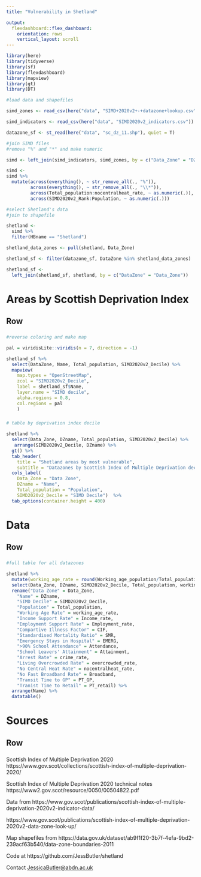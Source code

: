 ```yaml
---
title: "Vulnerability in Shetland"

output:
  flexdashboard::flex_dashboard:
    orientation: rows
    vertical_layout: scroll
---
```


```r
library(here)
library(tidyverse)
library(sf)
library(flexdashboard)
library(mapview)
library(gt)
library(DT)
```


```r
#load data and shapefiles 

simd_zones <- read_csv(here("data", "SIMD+2020v2+-+datazone+lookup.csv"))

simd_indicators <- read_csv(here("data", "SIMD2020v2_indicators.csv"))

datazone_sf <- st_read(here("data", "sc_dz_11.shp"), quiet = T)
```

```r
#join SIMD files
#remove "%" and "*" and make numeric

simd <- left_join(simd_indicators, simd_zones, by = c("Data_Zone" = "DZ"))

simd <- 
simd %>%
  mutate(across(everything(), ~ str_remove_all(., "%")),
         across(everything(), ~ str_remove_all(., "\\*")),
         across(Total_population:nocentralheat_rate, ~ as.numeric(.)),
         across(SIMD2020v2_Rank:Population, ~ as.numeric(.)))
```


```r
#select Shetland's data 
#join to shapefile

shetland <-
  simd %>%
  filter(HBname == "Shetland")

shetland_data_zones <- pull(shetland, Data_Zone)

shetland_sf <- filter(datazone_sf, DataZone %in% shetland_data_zones)

shetland_sf <-
  left_join(shetland_sf, shetland, by = c("DataZone" = "Data_Zone"))

```


Areas by Scottish Deprivation Index
=====================================

Row
-------------------------------------

###

```r
#reverse coloring and make map

pal = viridisLite::viridis(n = 7, direction = -1)

shetland_sf %>%
  select(DataZone, Name, Total_population, SIMD2020v2_Decile) %>%
  mapview(
    map.types = "OpenStreetMap",
    zcol = "SIMD2020v2_Decile", 
    label = shetland_sf$Name,
    layer.name = "SIMD decile",
    alpha.regions = 0.8,
    col.regions = pal
    ) 
```


###

```r
# table by deprivation index decile

shetland %>%
  select(Data_Zone, DZname, Total_population, SIMD2020v2_Decile) %>%
   arrange(SIMD2020v2_Decile, DZname) %>%
  gt() %>%
  tab_header(
    title = "Shetland areas by most vulnerable", 
    subtitle = "Datazones by Scottish Index of Multiple Deprivation decile (lower = more deprived") %>%
  cols_label(
    Data_Zone = "Data Zone",
    DZname = "Name", 
    Total_population = "Population",
    SIMD2020v2_Decile = "SIMD Decile")  %>%
  tab_options(container.height = 400)
```


Data
=====================================

Row
-------------------------------------

###
```r
#full table for all datazones

shetland %>%
  mutate(working_age_rate = round(Working_age_population/Total_population * 100, 0)) %>%
  select(Data_Zone, DZname, SIMD2020v2_Decile, Total_population, working_age_rate, Income_rate, Employment_rate, CIF, SMR, EMERG, Attendance, Attainment, crime_rate, overcrowded_rate, nocentralheat_rate, Broadband, PT_GP, PT_retail) %>%
  rename("Data Zone" = Data_Zone,
    "Name" = DZname,
    "SIMD Decile" = SIMD2020v2_Decile,
    "Population" = Total_population,
    "Working Age Rate" = working_age_rate,
    "Income Support Rate" = Income_rate,
    "Employment Support Rate" = Employment_rate,
    "Compartive Illness Factor" = CIF,
    "Standardised Mortality Ratio" = SMR,
    "Emergency Stays in Hospital" = EMERG,
    ">90% School Attendance" = Attendance,
    "School Leavers' Attainment" = Attainment,
    "Arrest Rate" = crime_rate,
    "Living Overcrowded Rate" = overcrowded_rate,
    "No Central Heat Rate" = nocentralheat_rate,
    "No Fast Broadband Rate" = Broadband,
    "Transit Time to GP" = PT_GP,
    "Tranist Time to Retail" = PT_retail) %>%
  arrange(Name) %>%
  datatable()
```

Sources
=====================================

Row
-------------------------------------
###

Scottish Index of Multiple Deprivation 2020
https://www.gov.scot/collections/scottish-index-of-multiple-deprivation-2020/

Scottish Index of Multiple Deprivation 2020 technical notes
https://www2.gov.scot/resource/0050/00504822.pdf

Data from 
https://www.gov.scot/publications/scottish-index-of-multiple-deprivation-2020v2-indicator-data/ 

https://www.gov.scot/publications/scottish-index-of-multiple-deprivation-2020v2-data-zone-look-up/

Map shapefiles from https://data.gov.uk/dataset/ab9f1f20-3b7f-4efa-9bd2-239acf63b540/data-zone-boundaries-2011

Code at https://github.com/JessButler/shetland

Contact <JessicaButler@abdn.ac.uk>


